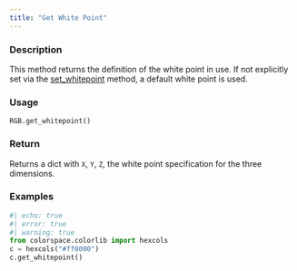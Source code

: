 ```yaml
---
title: "Get White Point"
---
```


### Description

This method returns the definition of the white point in use. If not
explicitly set via the [set_whitepoint](colorspace.colorlib.RGB.set_whitepoint.qmd) method, a default white
point is used.

### Usage

<pre><code class='language-python'>RGB.get_whitepoint()</code></pre>

### Return

Returns a dict with `X`, `Y`, `Z`, the white point specification
for the three dimensions.

### Examples

```python
#| echo: true
#| error: true
#| warning: true
from colorspace.colorlib import hexcols
c = hexcols("#ff0000")
c.get_whitepoint()
```



